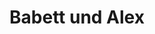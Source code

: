 ---
title: Babett und Alex
date: 
image: /images/hochzeitsblog/trauung/babett-alex16.jpg
width: 2000
height: 1333
category: Trauung
couple_category: Babett und Alex
weight: 3073
---